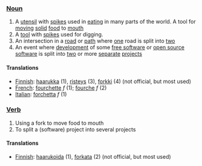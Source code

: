=== [[Noun]] ===

#A [[utensil]] with [[spike]]s used in [[eat]]ing in many parts of the world. A tool for [[move|moving]] [[solid]] [[food]] to [[mouth]]
#A [[tool]] with [[spike]]s used for digging.
#An intersection in a [[road]] or [[path]] where [[one]] road is split into [[two]]
#An event where [[development]] of some [[free software]] or [[open source]] [[software]] is split into [[two]] or more [[separate]] [[project]]s

==== Translations ====

*[[Finnish]]: [[haarukka]] (1), [[risteys]] (3), [[forkki]] (4) (not official, but most used)
*[[French]]: [[fourchette]] ''f'' (1); [[fourche]] ''f'' (2)
*[[Italian]]: [[forchetta]] ''f'' (1)

=== [[Verb]] ===
#Using a fork to move food to mouth
#To split a (software) project into several projects

==== Translations ====

*[[Finnish]]: [[haarukoida]] (1), [[forkata]] (2) (not official, but most used)